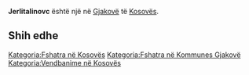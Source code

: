 {{Fshat në 
 | Emri                = Jerlitalinovc
 | EmriAlt                = 
 | NAME_SHORT_FORM=      
 | NAME_GENERIC=      
 | NAME_SORT_NAME_RO=      JERLITALINOVC
 | FULL_NAME_RO = Jerlitalinovc
 | FULL_NAME_ND_RO=Jerlitalinovc
 | SORT_NAME_RG=JERLITALINOVC
 | FULL_NAME_RG=Jerlitalinovc
 | FULL_NAME_ND_RG=Jerlitalinovc
 | SRP_NAME_SHORT_FORM=      
 | SRP_NAME_GENERIC=      
 | SRP_NAME_SORT_NAME_RO=      
 | SRP_FULL_NAME_RO = 
 | SRP_FULL_NAME_ND_RO=
 | SRP_SORT_NAME_RG=
 | SRP_FULL_NAME_RG=
 | SRP_FULL_NAME_ND_RG=
 | Emri (Rasa dhanore) = 
 | Figura              = 
 | Shteti              = Kosovo
 | Komuna              = Gjakovë
 | Kodi postar         = 
 | Sipërfaqja          = 

 | Popullsia           = 

 | Regj. i popullsisë  = 
 | Dend. e popullsisë  = 
 | Faqja zyrtare       = 
 <!--- Koordinatat ----> 
 | Gjerësia            = 42.389722
 | Gjatësia            = 21.149722
 | Lartësia            = 
}}
'''Jerlitalinovc''' është një [[]] në [[Gjakovë]] të [[Kosovës]].

<!-- == Gjeografia == -->
<!-- == Historia == -->
<!-- == Demografia == -->
== Shih edhe ==
{{Komuna Gjakovë}}
{{Kosovo-Administrata-Cung}}

[[Kategoria:Fshatra në Kosovës]]
[[Kategoria:Fshatra në Kommunes Gjakovë]]
[[Kategoria:Vendbanime në Kosovës]]